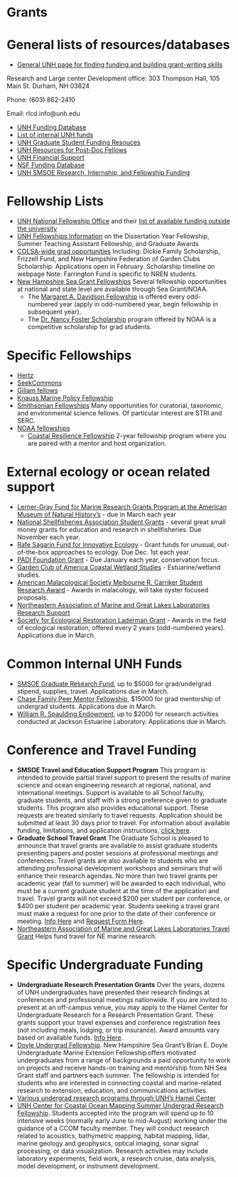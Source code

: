 # Grants {#grants}

# General lists of resources/databases
- [General UNH page for finding funding and building grant-writing skills](https://www.unh.edu/research/research/research-development-resources)

Research and Large center Development office:
303 Thompson Hall, 105 Main St. Durham, NH 03824

Phone: (603) 862-2410

Email: rlcd.info@unh.edu

- [UNH Funding Database](https://www.unh.edu/research/resources/all?combine&resource_type=All&field_resource_category_tid=156&field_resource_topic_tid=All)
- [List of internal UNH funds](https://www.unh.edu/research/research/research-development-resources/find-funding/internal-unh-funding-opportunities)
- [UNH Graduate Student Funding Resouces](https://www.unh.edu/research/research/research-development-resources/find-funding/targeted-needs-programs/resources-graduate-students-seeking-funding)
- [UNH Resources for Post-Doc Fellows](https://www.unh.edu/research/resources-post-docs)
- [UNH Financial Support](https://catalog.unh.edu/graduate/general-information/fees-financial-support/)
- [NSF Funding Database](https://beta.nsf.gov/funding/opportunities?f%5b0%5d=student_educator_eligibility:grad)
- [UNH SMSOE Research, Internship, and Fellowship Funding](https://marine.unh.edu/opportunities)

# Fellowship Lists
* [UNH National Fellowship Office](https://www.unh.edu/fellowships-office/) and their [list of available funding outside the university](https://www.unh.edu/fellowships-office/scholarship-essentials/scholarships)
* [UNH Fellowships Information](https://gradschool.unh.edu/research/fellowships-awards) on the Dissertation Year Fellowship, Summer Teaching Assistant Fellowship, and Graduate Awards
* [COLSA-wide grad opportunities](https://colsa.unh.edu/scholarships) Including: Dickie Family Scholarship, Frizzell Fund, and New Hampshire Federation of Garden Clubs Scholarship. Applications open in February. Scholarship timeline on webpage Note: Farrington Fund is specific to NREN students.
* [New Hampshire Sea Grant Fellowships](https://seagrant.unh.edu/fellowships/graduate-student-fellowships) Several fellowship opportunities at national and state level are available through Sea Grant/NOAA.
    * The [Margaret A. Davidson Fellowship](https://coast.noaa.gov/nerrs/research/davidson-fellowship.html) is offered every odd-numbered year (apply in odd-numbered year, begin fellowship in subsequent year).
    * The [Dr. Nancy Foster Scholarship](https://fosterscholars.noaa.gov/) program offered by NOAA is a competitive scholarship for grad students.

# Specific Fellowships
* [Hertz](https://www.hertzfoundation.org/the-fellowship/eligibility-benefits/)
* [SeekCommons](https://seekcommons.org/fellowship-application.html)
* [Gillam fellows](https://www.hhmi.org/science-education/programs/gilliam-fellows-program?_hsmi=274178937&_hsenc=p2ANqtz-9cydLIrerOFJozPpOTo_IxNkHkLuUbyMuyJTQKEa6VVLjxBme4cvAyVA5aT92rFTgpv0mwd9NQtEnMs4WrlE6PoG_mww#Eligibility)
* [Knauss Marine Policy Fellowship](https://seagrant.noaa.gov/Knauss-Fellowship-Program)
* [Smithsonian Fellowships](https://fellowships.si.edu/fellowship-programs) Many opportunities for curatorial, taxonomic, and environmental science fellows. Of particular interest are STRI and SERC.
* [NOAA fellowships](https://coast.noaa.gov/fellowship/)
    * [Coastal Resilience Fellowship](https://coast.noaa.gov/funding/ira/resilience-challenge/fellowship.html) 2-year fellowship program where you are paired with a mentor and host organization.

# External ecology or ocean related support
- [Lerner-Gray Fund for Marine Research Grants Program at the American Museum of Natural History's](https://www.amnh.org/research/richard-gilder-graduate-school/grants.) - due in March each year
- [National Shellfisheries Association Student Grants](https://www.shellfish.org/grants-and-awards) - several great small money grants for education and research in shellfisheries. Due November each year.
- [Rafe Sagarin Fund for Innovative Ecology](https://rafeinnovativeecologyfund.org/) - Grant funds for unusual, out-of-the-box approaches to ecology. Due Dec. 1st each year.
- [PADI Foundation Grant](http://www.padifoundation.org/index.html) - Due January each year, conservation focus.
- [Garden Club of America Coastal Wetland Studies](https://www.gcamerica.org/scholarships/details/coastal-wetland-award) - Estuarine/wetland studies.
- [American Malacological Society Melbourne R. Carriker Student Research Award](https://ams.wildapricot.org/carriker) - Awards in malacology, will take oyster focused proposals. 
- [Northeastern Association of Marine and Great Lakes Laboratories Research Support](http://neamgll.naml.org/members/studentsupport.php)
- [Society for Ecological Restoration Laderman Grant](https://chapter.ser.org/northeast/emerging-professionals/laderman-student-grant/) - Awards in the field of ecological restoration, offered every 2 years (odd-numbered years). Applications due in March.

# Common Internal UNH Funds
- [SMSOE Graduate Research Fund](https://marine.unh.edu/opportunities/research-funding), up to $5000 for grad/undergrad stipend, supplies, travel. Applications due in March.
- [Chase Family Peer Mentor Fellowship](https://marine.unh.edu/opportunities/research-funding), $15000 for grad mentorship of undergrad students. Applications due in March.
- [William R. Spaulding Endowment](https://marine.unh.edu/opportunities/scholarships-fellowships), up to $2000 for research activities conducted at Jackson Estuarine Laboratory. Applications due in March.

# Conference and Travel Funding
* **SMSOE Travel and Education Support Program**
This program is intended to provide partial travel support to present the results of marine science and ocean engineering research at regional, national, and international meetings. Support is available to all School faculty, graduate students, and staff with a strong preference given to graduate students. This program also provides educational support. These requests are treated similarly to travel requests. Application should be submitted at least 30 days prior to travel. For information about available funding, limitations, and application instructions, [click here](https://marine.unh.edu/opportunities/travel-education-funding).
* **Graduate School Travel Grant**
The Graduate School is pleased to announce that travel grants are available to assist graduate students presenting papers and poster sessions at professional meetings and conferences. Travel grants are also available to students who are attending professional development workshops and seminars that will enhance their research agendas. No more than two travel grants per academic year (fall to summer) will be awarded to each individual, who must be a current graduate student at the time of the application and travel. Travel grants will not exceed $200 per student per conference, or $400 per student per academic year. Students seeking a travel grant must make a request for one prior to the date of their conference or meeting. [Info Here](https://www.gradschool.unh.edu/php/travel_grant.php) and [Request Form Here](https://gradschool.unh.edu/admissions/financial/travel-grant-request-form).
* [Northeastern Association of Marine and Great Lakes Laboratories Travel Grant](http://neamgll.naml.org/members/studentsupport.php) Helps fund travel for NE marine research. 


# Specific Undergraduate Funding
* **Undergraduate Research Presentation Grants**
Over the years, dozens of UNH undergraduates have presented their research findings at conferences and professional meetings nationwide. If you are invited to present at an off-campus venue, you may apply to the Hamel Center for Undergraduate Research for a Research Presentation Grant. These grants support your travel expenses and conference registration fees (not including meals, lodging, or trip insurance).  Award amounts vary based on available funds. [Info Here](https://www.unh.edu/undergrad-research/research-presentation-grants).
* [Doyle Undergrad Fellowship](https://seagrant.unh.edu/fellowships/doyle-fellowship). New Hampshire Sea Grant's Brian E. Doyle Undergraduate Marine Extension Fellowship offers motivated undergraduates from a range of backgrounds a paid opportunity to work on projects and receive hands-on training and mentorship from NH Sea Grant staff and partners each summer. The fellowship is intended for students who are interested in connecting coastal and marine-related research to extension, education, and communications activities. 
* [Various undergrad research programs through UNH's Hamel Center](https://www.unh.edu/undergrad-research/programs)
* [UNH Center for Coastal Ocean Mapping Summer Undergrad Research Fellowship](https://ccom.unh.edu/surf). Students accepted into the program will spend up to 10 intensive weeks (normally early June to mid-August) working under the guidance of a CCOM faculty member. They will conduct research related to acoustics, bathymetric mapping, habitat mapping, lidar, marine geology and geophysics, optical imaging, sonar signal processing, or data visualization. Research activities may include laboratory experiments, field work, a research cruise, data analysis, model development, or instrument development. 



